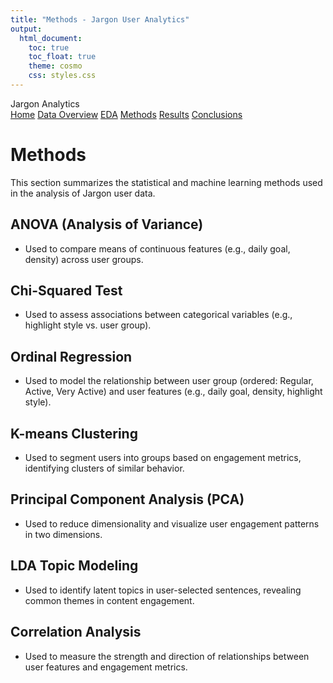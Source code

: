 ```yaml
---
title: "Methods - Jargon User Analytics"
output:
  html_document:
    toc: true
    toc_float: true
    theme: cosmo
    css: styles.css
---
```


```{=html}
<div class="nav-header">
  <div class="nav-title">Jargon Analytics</div>
  <div class="nav-links">
    <a href="index.html" class="nav-inactive">Home</a>
    <a href="data_overview.html" class="nav-inactive">Data Overview</a>
    <a href="eda.html" class="nav-inactive">EDA</a>
    <a href="methods.html" class="nav-active">Methods</a>
    <a href="results.html" class="nav-inactive">Results</a>
    <a href="conclusions.html" class="nav-inactive">Conclusions</a>
  </div>
</div>
```

# Methods

This section summarizes the statistical and machine learning methods used in the analysis of Jargon user data.

## ANOVA (Analysis of Variance)
- Used to compare means of continuous features (e.g., daily goal, density) across user groups.

## Chi-Squared Test
- Used to assess associations between categorical variables (e.g., highlight style vs. user group).

## Ordinal Regression
- Used to model the relationship between user group (ordered: Regular, Active, Very Active) and user features (e.g., daily goal, density, highlight style).

## K-means Clustering
- Used to segment users into groups based on engagement metrics, identifying clusters of similar behavior.

## Principal Component Analysis (PCA)
- Used to reduce dimensionality and visualize user engagement patterns in two dimensions.

## LDA Topic Modeling
- Used to identify latent topics in user-selected sentences, revealing common themes in content engagement.

## Correlation Analysis
- Used to measure the strength and direction of relationships between user features and engagement metrics. 